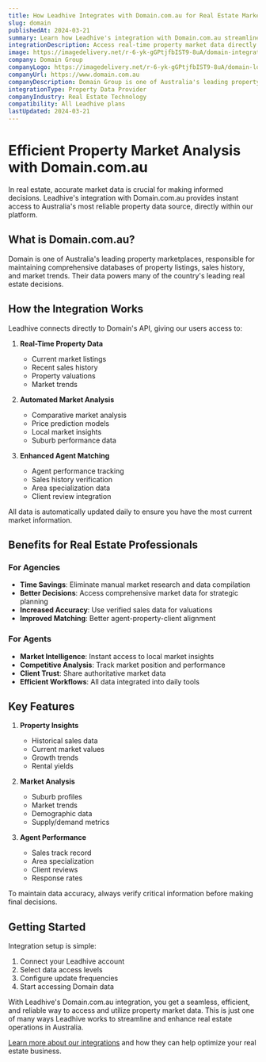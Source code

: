 ```yaml
---
title: How Leadhive Integrates with Domain.com.au for Real Estate Market Data
slug: domain
publishedAt: 2024-03-21
summary: Learn how Leadhive's integration with Domain.com.au streamlines access to property market data and enhances agent matching accuracy.
integrationDescription: Access real-time property market data directly from Domain.com.au in Leadhive
image: https://imagedelivery.net/r-6-yk-gGPtjfbIST9-8uA/domain-integration/public
company: Domain Group
companyLogo: https://imagedelivery.net/r-6-yk-gGPtjfbIST9-8uA/domain-logo/public
companyUrl: https://www.domain.com.au
companyDescription: Domain Group is one of Australia's leading property marketplaces, providing comprehensive real estate data and market insights across the country.
integrationType: Property Data Provider
companyIndustry: Real Estate Technology
compatibility: All Leadhive plans
lastUpdated: 2024-03-21
---
```


# Efficient Property Market Analysis with Domain.com.au

In real estate, accurate market data is crucial for making informed decisions. Leadhive's integration with Domain.com.au provides instant access to Australia's most reliable property data source, directly within our platform.

## What is Domain.com.au?

Domain is one of Australia's leading property marketplaces, responsible for maintaining comprehensive databases of property listings, sales history, and market trends. Their data powers many of the country's leading real estate decisions.

## How the Integration Works

Leadhive connects directly to Domain's API, giving our users access to:

1. **Real-Time Property Data**
   - Current market listings
   - Recent sales history
   - Property valuations
   - Market trends

2. **Automated Market Analysis**
   - Comparative market analysis
   - Price prediction models
   - Local market insights
   - Suburb performance data

3. **Enhanced Agent Matching**
   - Agent performance tracking
   - Sales history verification
   - Area specialization data
   - Client review integration

<Note variant="info">
  All data is automatically updated daily to ensure you have the most current market information.
</Note>

## Benefits for Real Estate Professionals

### For Agencies
- **Time Savings**: Eliminate manual market research and data compilation
- **Better Decisions**: Access comprehensive market data for strategic planning
- **Increased Accuracy**: Use verified sales data for valuations
- **Improved Matching**: Better agent-property-client alignment

### For Agents
- **Market Intelligence**: Instant access to local market insights
- **Competitive Analysis**: Track market position and performance
- **Client Trust**: Share authoritative market data
- **Efficient Workflows**: All data integrated into daily tools

<Quote
  author="Michael Chen"
  authorSrc="https://randomuser.me/api/portraits/men/32.jpg"
  title="Director of Growth"
  company="Ray White Brisbane"
  companySrc="https://imagedelivery.net/r-6-yk-gGPtjfbIST9-8uA/ray-white-logo/public"
  text="The Domain integration has transformed how we analyze markets and match agents. Having real-time data at our fingertips makes us more efficient and accurate in our decisions."
/>

## Key Features

1. **Property Insights**
   - Historical sales data
   - Current market values
   - Growth trends
   - Rental yields

2. **Market Analysis**
   - Suburb profiles
   - Market trends
   - Demographic data
   - Supply/demand metrics

3. **Agent Performance**
   - Sales track record
   - Area specialization
   - Client reviews
   - Response rates

<Note variant="warning">
  To maintain data accuracy, always verify critical information before making final decisions.
</Note>

## Getting Started

Integration setup is simple:

1. Connect your Leadhive account
2. Select data access levels
3. Configure update frequencies
4. Start accessing Domain data

With Leadhive's Domain.com.au integration, you get a seamless, efficient, and reliable way to access and utilize property market data. This is just one of many ways Leadhive works to streamline and enhance real estate operations in Australia.

[Learn more about our integrations](/integrations) and how they can help optimize your real estate business. 